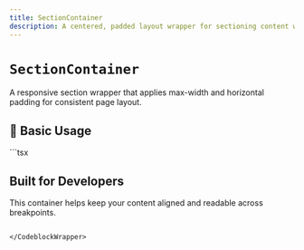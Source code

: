 ```yaml
---
title: SectionContainer
description: A centered, padded layout wrapper for sectioning content within a page.
---
```



# `SectionContainer`

A responsive section wrapper that applies max-width and horizontal padding for consistent page layout.

<Divider />

## 🚀 Basic Usage

<CodeblockWrapper language="tsx">
  ```tsx
  <SectionContainer>
    <h2 className="text-2xl font-bold">Built for Developers</h2>
    <p className="text-muted">
      This container helps keep your content aligned and readable across breakpoints.
    </p>
  </SectionContainer>

```

</CodeblockWrapper>
```
